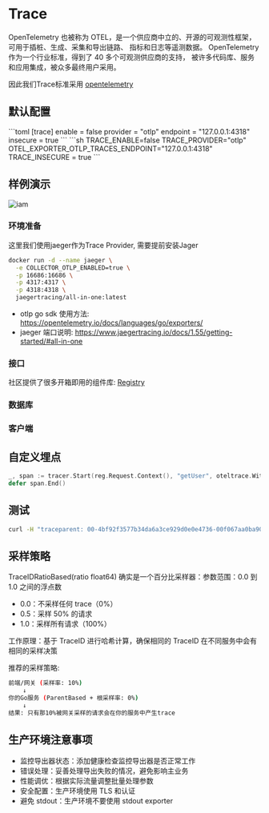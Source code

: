 
# Trace

OpenTelemetry 也被称为 OTEL，是一个供应商中立的、开源的可观测性框架， 可用于插桩、生成、采集和导出链路、 指标和日志等遥测数据。
OpenTelemetry 作为一个行业标准，得到了 40 多个可观测供应商的支持， 被许多代码库、服务和应用集成，被众多最终用户采用。

因此我们Trace标准采用 [opentelemetry](https://opentelemetry.io/docs/)

##  默认配置

<Tabs>
  <Tab label="toml">
```toml 
[trace]
  enable = false
  provider = "otlp"
  endpoint = "127.0.0.1:4318"
  insecure = true
```
</Tab>
<Tab label="env">
</Tab>
```sh 
TRACE_ENABLE=false
TRACE_PROVIDER="otlp"
OTEL_EXPORTER_OTLP_TRACES_ENDPOINT="127.0.0.1:4318"
TRACE_INSECURE = true
```
</Tabs>

## 样例演示

![iam](/img/trace/example.png)

### 环境准备

这里我们使用jaeger作为Trace Provider, 需要提前安装Jager
```sh
docker run -d --name jaeger \
  -e COLLECTOR_OTLP_ENABLED=true \
  -p 16686:16686 \
  -p 4317:4317 \
  -p 4318:4318 \
  jaegertracing/all-in-one:latest
```

+ otlp go sdk 使用方法: https://opentelemetry.io/docs/languages/go/exporters/
+ jaeger 端口说明: https://www.jaegertracing.io/docs/1.55/getting-started/#all-in-one


### 接口

社区提供了很多开箱即用的组件库: [Registry](https://opentelemetry.io/ecosystem/registry/)


### 数据库


### 客户端


## 自定义埋点

```go
_, span := tracer.Start(reg.Request.Context(), "getUser", oteltrace.WithAttributes(attribute.String("id", uid)))
defer span.End()
```

## 测试

```sh
curl -H "traceparent: 00-4bf92f3577b34da6a3ce929d0e0e4736-00f067aa0ba902b7-01" http://localhost:8080/your-api
```

## 采样策略

TraceIDRatioBased(ratio float64) 确实是一个百分比采样器：参数范围：0.0 到 1.0 之间的浮点数

+ 0.0：不采样任何 trace（0%）
+ 0.5：采样 50% 的请求
+ 1.0：采样所有请求（100%）

工作原理：基于 TraceID 进行哈希计算，确保相同的 TraceID 在不同服务中会有相同的采样决策

推荐的采样策略:
```sh
前端/网关 (采样率: 10%)
    ↓
你的Go服务 (ParentBased + 根采样率: 0%)
    ↓
结果: 只有那10%被网关采样的请求会在你的服务中产生trace
```

## 生产环境注意事项

+ 监控导出器状态：添加健康检查监控导出器是否正常工作
+ 错误处理：妥善处理导出失败的情况，避免影响主业务
+ 性能调优：根据实际流量调整批量处理参数
+ 安全配置：生产环境使用 TLS 和认证
+ 避免 stdout：生产环境不要使用 stdout exporter